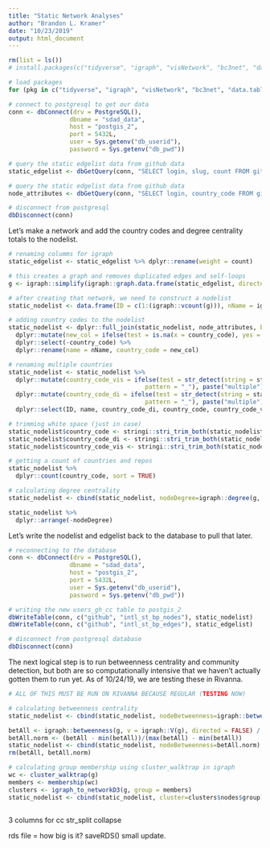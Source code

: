 ```yaml
---
title: "Static Network Analyses"
author: "Brandon L. Kramer"
date: "10/23/2019"
output: html_document
---
```


```r
rm(list = ls())
# install.packages(c("tidyverse", "igraph", "visNetwork", "bc3net", "data.table", "R.utils", "RPostgreSQL", "cowplot", "maditr"))

# load packages 
for (pkg in c("tidyverse", "igraph", "visNetwork", "bc3net", "data.table", "R.utils", "RPostgreSQL", "cowplot", "maditr")) {library(pkg, character.only = TRUE)}

# connect to postgresql to get our data
conn <- dbConnect(drv = PostgreSQL(),
                 dbname = "sdad_data",
                 host = "postgis_2",
                 port = 5432L,
                 user = Sys.getenv("db_userid"),
                 password = Sys.getenv("db_pwd"))

# query the static edgelist data from github data 
static_edgelist <- dbGetQuery(conn, "SELECT login, slug, count FROM github.st_bp_edgelist_osi")

# query the static edgelist data from github data 
node_attributes <- dbGetQuery(conn, "SELECT login, country_code FROM github.users_gh_cc")

# disconnect from postgresql
dbDisconnect(conn)
```

Let's make a network and add the country codes and degree centrality totals to the nodelist. 

```r
# renaming columms for igraph 
static_edgelist <- static_edgelist %>% dplyr::rename(weight = count)

# this creates a graph and removes duplicated edges and self-loops 
g <- igraph::simplify(igraph::graph.data.frame(static_edgelist, directed=TRUE))

# after creating that network, we need to construct a nodelist 
static_nodelist <- data.frame(ID = c(1:(igraph::vcount(g))), nName = igraph::V(g)$name)

# adding country codes to the nodelist 
static_nodelist <- dplyr::full_join(static_nodelist, node_attributes, by = c("nName" = "login")) %>% 
  dplyr::mutate(new_col = ifelse(test = is.na(x = country_code), yes = paste("repo"), no = country_code)) %>% 
  dplyr::select(-country_code) %>% 
  dplyr::rename(name = nName, country_code = new_col) 

# renaming multiple countries 
static_nodelist <- static_nodelist %>% 
  dplyr::mutate(country_code_vis = ifelse(test = str_detect(string = static_nodelist$country_code,
                                      pattern = "_"), paste("multiple"), no = country_code)) %>% 
  dplyr::mutate(country_code_di = ifelse(test = str_detect(string = static_nodelist$country_code,
                                      pattern = "_"), paste("multiple"), no = "single")) %>% 
  dplyr::select(ID, name, country_code_di, country_code, country_code_vis)

# trimming white space (just in case)
static_nodelist$country_code <- stringi::stri_trim_both(static_nodelist$country_code)
static_nodelist$country_code_di <- stringi::stri_trim_both(static_nodelist$country_code_di)
static_nodelist$country_code_vis <- stringi::stri_trim_both(static_nodelist$country_code_vis)

# getting a count of countries and repos 
static_nodelist %>% 
  dplyr::count(country_code, sort = TRUE) 

# calculating degree centrality 
static_nodelist <- cbind(static_nodelist, nodeDegree=igraph::degree(g, v = igraph::V(g), mode = "all"))

static_nodelist %>% 
  dplyr::arrange(-nodeDegree)
```

Let's write the nodelist and edgelist back to the database to pull that later. 

```r
# reconnecting to the database 
conn <- dbConnect(drv = PostgreSQL(),
                 dbname = "sdad_data",
                 host = "postgis_2",
                 port = 5432L,
                 user = Sys.getenv("db_userid"),
                 password = Sys.getenv("db_pwd"))

# writing the new users_gh_cc table to postgis_2
dbWriteTable(conn, c("github", "intl_st_bp_nodes"), static_nodelist)
dbWriteTable(conn, c("github", "intl_st_bp_edges"), static_edgelist)

# disconnect from postgresql database  
dbDisconnect(conn)
```

The next logical step is to run betweenness centrality and community detection, but both are so computationally intensive that we haven't actually gotten them to run yet. As of 10/24/19, we are testing these in Rivanna. 

```r

# ALL OF THIS MUST BE RUN ON RIVANNA BECAUSE REGULAR (TESTING NOW)

# calculating betweenness centrality 
static_nodelist <- cbind(static_nodelist, nodeBetweenness=igraph::betweenness(g, v = igraph::V(g), directed=TRUE))

betAll <- igraph::betweenness(g, v = igraph::V(g), directed = FALSE) / (((igraph::vcount(g) - 1) * (igraph::vcount(g)-2)) / 2)
betAll.norm <- (betAll - min(betAll))/(max(betAll) - min(betAll))
static_nodelist <- cbind(static_nodelist, nodeBetweenness=betAll.norm) 
rm(betAll, betAll.norm)

# calculating group membership using cluster_walktrap in igraph  
wc <- cluster_walktrap(g)
members <- membership(wc)                                                    # this kills the session 
clusters <- igraph_to_networkD3(g, group = members)
static_nodelist <- cbind(static_nodelist, cluster=clusters$nodes$group)



```


3 columns for cc 
str_split collapse 


rds file = how big is it? 
saveRDS()
small update.

























